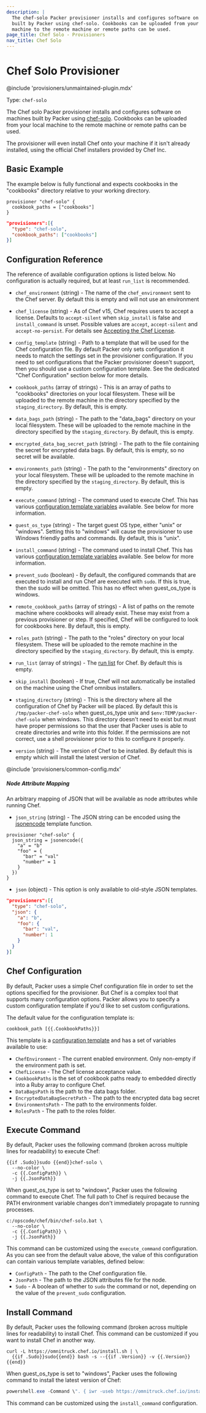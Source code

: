 ```yaml
---
description: |
  The chef-solo Packer provisioner installs and configures software on machines
  built by Packer using chef-solo. Cookbooks can be uploaded from your local
  machine to the remote machine or remote paths can be used.
page_title: Chef Solo - Provisioners
nav_title: Chef Solo
---
```


# Chef Solo Provisioner

@include 'provisioners/unmaintained-plugin.mdx'

Type: `chef-solo`

The Chef solo Packer provisioner installs and configures software on machines
built by Packer using [chef-solo](https://docs.chef.io/chef_solo.html).
Cookbooks can be uploaded from your local machine to the remote machine or
remote paths can be used.

The provisioner will even install Chef onto your machine if it isn't already
installed, using the official Chef installers provided by Chef Inc.

## Basic Example

The example below is fully functional and expects cookbooks in the "cookbooks"
directory relative to your working directory.

<Tabs>
<Tab heading="HCL2">

```hcl
provisioner "chef-solo" {
  cookbook_paths = ["cookbooks"]
}
```

</Tab>

<Tab heading="JSON">

```json
"provisioners":[{
  "type": "chef-solo",
  "cookbook_paths": ["cookbooks"]
}]
```

</Tab>
</Tabs>

## Configuration Reference

The reference of available configuration options is listed below. No
configuration is actually required, but at least `run_list` is recommended.

- `chef_environment` (string) - The name of the `chef_environment` sent to
  the Chef server. By default this is empty and will not use an environment

- `chef_license` (string) - As of Chef v15, Chef requires users to accept a
  license. Defaults to `accept-silent` when `skip_install` is false and
  `install_command` is unset. Possible values are `accept`,
  `accept-silent` and `accept-no-persist`. For details see [Accepting the
  Chef License](https://docs.chef.io/chef_license_accept.html).

- `config_template` (string) - Path to a template that will be used for the
  Chef configuration file. By default Packer only sets configuration it needs
  to match the settings set in the provisioner configuration. If you need to
  set configurations that the Packer provisioner doesn't support, then you
  should use a custom configuration template. See the dedicated "Chef
  Configuration" section below for more details.

- `cookbook_paths` (array of strings) - This is an array of paths to
  "cookbooks" directories on your local filesystem. These will be uploaded to
  the remote machine in the directory specified by the `staging_directory`.
  By default, this is empty.

- `data_bags_path` (string) - The path to the "data_bags" directory on your
  local filesystem. These will be uploaded to the remote machine in the
  directory specified by the `staging_directory`. By default, this is empty.

- `encrypted_data_bag_secret_path` (string) - The path to the file containing
  the secret for encrypted data bags. By default, this is empty, so no secret
  will be available.

- `environments_path` (string) - The path to the "environments" directory on
  your local filesystem. These will be uploaded to the remote machine in the
  directory specified by the `staging_directory`. By default, this is empty.

- `execute_command` (string) - The command used to execute Chef. This has
  various [configuration template variables](/docs/templates/legacy_json_templates/engine)
  available. See below for more information.

- `guest_os_type` (string) - The target guest OS type, either "unix" or
  "windows". Setting this to "windows" will cause the provisioner to use
  Windows friendly paths and commands. By default, this is "unix".

- `install_command` (string) - The command used to install Chef. This has
  various [configuration template variables](/docs/templates/legacy_json_templates/engine)
  available. See below for more information.

- `prevent_sudo` (boolean) - By default, the configured commands that are
  executed to install and run Chef are executed with `sudo`. If this is true,
  then the sudo will be omitted. This has no effect when guest_os_type is
  windows.

- `remote_cookbook_paths` (array of strings) - A list of paths on the remote
  machine where cookbooks will already exist. These may exist from a previous
  provisioner or step. If specified, Chef will be configured to look for
  cookbooks here. By default, this is empty.

- `roles_path` (string) - The path to the "roles" directory on your local
  filesystem. These will be uploaded to the remote machine in the directory
  specified by the `staging_directory`. By default, this is empty.

- `run_list` (array of strings) - The [run
  list](https://docs.chef.io/run_lists.html) for Chef. By default this is
  empty.

- `skip_install` (boolean) - If true, Chef will not automatically be
  installed on the machine using the Chef omnibus installers.

- `staging_directory` (string) - This is the directory where all the
  configuration of Chef by Packer will be placed. By default this is
  `/tmp/packer-chef-solo` when guest_os_type unix and
  `$env:TEMP/packer-chef-solo` when windows. This directory doesn't need to
  exist but must have proper permissions so that the user that Packer uses is
  able to create directories and write into this folder. If the permissions
  are not correct, use a shell provisioner prior to this to configure it
  properly.

- `version` (string) - The version of Chef to be installed. By default this
  is empty which will install the latest version of Chef.

@include 'provisioners/common-config.mdx'

##### Node Attribute Mapping

An arbitrary mapping of JSON that will be available as node attributes while running Chef.

<Tabs>
<Tab heading="HCL2">

- `json_string` (string) - The JSON string can be encoded using the [jsonencode](/docs/templates/hcl_templates/functions/encoding/jsonencode)
  template function.

```hcl
provisioner "chef-solo" {
  json_string = jsonencode({
    "a" = "b"
    "foo" = {
      "bar" = "val"
      "number" = 1
    }
  })
}
```

</Tab>

<Tab heading="JSON">

- `json` (object) - This option is only available to old-style JSON templates.

```json
"provisioners":[{
  "type": "chef-solo",
  "json": {
    "a": "b",
    "foo": {
      "bar": "val",
      "number": 1
    }
  }
}]
```

</Tab>
</Tabs>

## Chef Configuration

By default, Packer uses a simple Chef configuration file in order to set the
options specified for the provisioner. But Chef is a complex tool that supports
many configuration options. Packer allows you to specify a custom configuration
template if you'd like to set custom configurations.

The default value for the configuration template is:

```liquid
cookbook_path [{{.CookbookPaths}}]
```

This template is a [configuration template](/docs/templates/legacy_json_templates/engine) and
has a set of variables available to use:

- `ChefEnvironment` - The current enabled environment. Only non-empty if the
  environment path is set.
- `ChefLicense` - The Chef license acceptance value.
- `CookbookPaths` is the set of cookbook paths ready to embedded directly
  into a Ruby array to configure Chef.
- `DataBagsPath` is the path to the data bags folder.
- `EncryptedDataBagSecretPath` - The path to the encrypted data bag secret
- `EnvironmentsPath` - The path to the environments folder.
- `RolesPath` - The path to the roles folder.

## Execute Command

By default, Packer uses the following command (broken across multiple lines for
readability) to execute Chef:

```liquid
{{if .Sudo}}sudo {{end}}chef-solo \
  --no-color \
  -c {{.ConfigPath}} \
  -j {{.JsonPath}}
```

When guest_os_type is set to "windows", Packer uses the following command to
execute Chef. The full path to Chef is required because the PATH environment
variable changes don't immediately propagate to running processes.

```liquid
c:/opscode/chef/bin/chef-solo.bat \
  --no-color \
  -c {{.ConfigPath}} \
  -j {{.JsonPath}}
```

This command can be customized using the `execute_command` configuration. As
you can see from the default value above, the value of this configuration can
contain various template variables, defined below:

- `ConfigPath` - The path to the Chef configuration file.
- `JsonPath` - The path to the JSON attributes file for the node.
- `Sudo` - A boolean of whether to `sudo` the command or not, depending on
  the value of the `prevent_sudo` configuration.

## Install Command

By default, Packer uses the following command (broken across multiple lines for
readability) to install Chef. This command can be customized if you want to
install Chef in another way.

```text
curl -L https://omnitruck.chef.io/install.sh | \
  {{if .Sudo}}sudo{{end}} bash -s --{{if .Version}} -v {{.Version}}{{end}}
```

When guest_os_type is set to "windows", Packer uses the following command to
install the latest version of Chef:

```powershell
powershell.exe -Command \". { iwr -useb https://omnitruck.chef.io/install.ps1 } | iex; install\"
```

This command can be customized using the `install_command` configuration.
